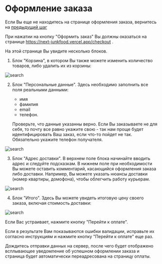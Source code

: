 # Оформление заказа

Если Вы еще не находитесь на странице оформления заказа, вернитесь на  [предыдущий шаг](addToCart)  

При нажатии на кнопку "Оформить заказ" Вы должны оказаться на странице https://next-junkfood.vercel.app/checkout .

На этой странице Вы увидите несколько блоков. 

1. Блок "Корзина", в котором Вы также можете изменить количество товаров, либо удалить их из корзины: 

![search](/images/check_cart.png)

2. Блок "Персональные данные". Здесь необходимо заполнить все поля реальными данными: 
    - имя
    - фамилия
    - email
    - телефон. 

    Проверьте, что данные указанны верно.
    Если Вы заказываете не для себя, то почту все равно укажите свою - 
    так нам проще будет идентифицировать Ваш заказ, если что-то пойдет не так. 
    Обязательно укажите телефон получателя. 
    

![search](/images/check-pers2.png)

3. Блок "Адрес доставки".
В верхнем поле блока начинайте вводить адрес и следуйте подсказкам. 
В нижнем поле при необходимости Вы можете оставить комментарий, касающийся оформления заказа либо доставки. 
Например, Вы можете указать нюансы доставки (номер квартиры, домофона), чтобы облегчить работу курьерам.

![search](/images/address.png)

4. Блок "Итого". Здесь Вы можете увидеть итоговую цену своего заказа, включая стоимость доставки: 

![search](/images/total.png)

Если Вас устраивает, нажмите кнопку "Перейти к оплате".

Если в результате Вам показываются ошибки валидации, исправьте их согласно инструкциям и нажмите кнопку "Перейти к оплате" еще раз.

Дождитесь отправки данных на сервер, после чего будет отображено всплывающее уведомление об успешном оформлении заказа и страница будет автоматически переадресована на страницу оплаты.  